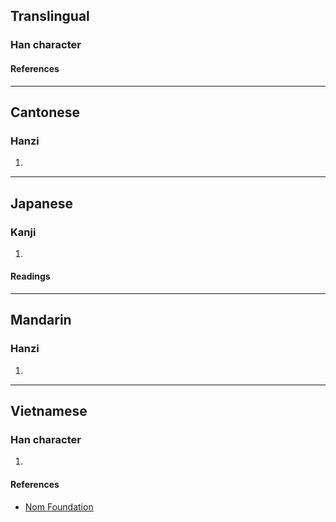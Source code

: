 {{also|櫥}}
{{character info}}
==Translingual==

===Han character===
{{Han char|rn=75|rad=木|as=14|sn=18|four=|canj=DMGI|ids=⿰木㕑}}

====References====
{{Han ref|kx=0559.261|dkj=15784|hdz=21308.031|uh=6AC9}}

----

==Cantonese==

===Hanzi===
{{yue-hanzi|jyut=[[ceoi4]], [[cyu4]]|y=cheui4, chyu4}}

# {{rfdef|yue|sort=木14}}

----

==Japanese==

===Kanji===
{{ja-kanji|grade=|rs=木14}}

# {{rfdef|ja|sort=木14}}

====Readings====
{{ja-readings
|on=ちゅ
|kun=ひつ
}}

----

==Mandarin==

===Hanzi===
{{cmn-hanzi|pin=[[chú]] ([[chu2]])|wg=ch'u<sup>2</sup>}}

# {{rfdef|cmn|sort=木14}}

----

==Vietnamese==

===Han character===
{{vi-readings|rs=木14|reading=trù}}

# {{rfdef|vi|sort=木14}}

====References====
* [http://nomfoundation.org/common/nom_details.php?codepoint=6ac9 Nom Foundation]